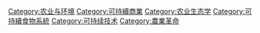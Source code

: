 {{Commonscat|Sustainable agriculture}}

[[Category:农业与环境|Category:农业与环境]]
[[Category:可持續商業|Category:可持續商業]]
[[Category:农业生态学|Category:农业生态学]]
[[Category:可持續食物系統|Category:可持續食物系統]]
[[Category:可持续技术|Category:可持续技术]]
[[Category:農業革命|Category:農業革命]]